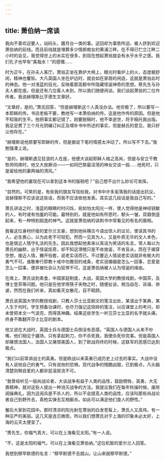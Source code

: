 ```yaml
---
---
---
```

title: 萧伯纳一席谈
---




我向不善欢迎要人，站码头，踱月台一类的事。这回却为事势所迫，被人挤到欢迎萧伯纳的前线。而且前线就是埋葬多少情郎痴女的黄浦江畔。在不得已伫立江畔二小时的会见，我觉得世上的水实在很多，到现在想起萧翁就会有水乎水乎之感。我们孔子也早有“美哉水！”的感慨……

时为正午，在孙夫人客厅。萧翁正坐在靠炉大椅上，眼光时看炉上的火，态度极舒闲，精神也矍铄。大凡英国人坐在炉边时，就会如在家居的闲适，这就是萧翁此时的神态。他一对浅蓝的目光，反映着那高额中所隐藏怪诞神奇的思想。蔡先生与孙夫人都在座。但是还有几位客人未到，所以我们随便闲谈。我们谈起萧翁的二位作传者。我说赫理斯比亨德生文章好。

“文章好，是的。”萧氏回答，“但是赫理斯这个人真没办法。他穷极了，所以要写一本耶稣的传。书店老板不要，教他写一本萧伯纳的传。这是他作传的原因。但是他不知我的生平。他把事实都记错了。刚要脱稿时，他不幸逝世，将手稿托我出版。我足足费了三个月光阴编订纠正及增补书中所述的事实，但是赫氏的意见，我只好让他存在。”

“赫理斯说他原要写耶稣的传，但是据说下笔时情感太冲动了。所以写不下去。”我勉强凑上说。

“是的，赫理斯遇见狂浪的人在座，他便大谈起耶稣人格之高尚，但是与安立干教牧师同席时，他又大放厥词——一如同巴黎最淫荡的神女交谈一般……他死时，只是留给他的妻两袖的清风。”

“我希望他的妻现在可以拿到这本书的版税吧？”自己想不出什么妙论可发挥。

“自然的。可笑的是，有些我的朋友写信给我，对书中许多奚落我的话提出抗议，说赫理斯不应该说这些话，而我不应该依他发表。其实这几段话是我自己写的。”

萧氏讲话之时，浅蓝的眼睛时时闪烁，宛如怕太阳光一样，使人觉得他是神经锐敏的人，有时或有怕羞的可能。最特别的，就是他如有所思时，额头一皱，双眉倒竖起来，有一种特别超逸的神气。这就是萧伯纳的讽刺书中常看见的有名的眉梢。

我看这位身材纤瘦的爱尔兰文豪，想到他纵横古今语出惊人的议论，使读其书的人，必生畏心，以为此老不可轻犯。然而一见其为人，又是朴质无华的文人本色，也是很近人情守礼法的先生。因此我想起他素来以真话为笑话的名言。常人每以为萧氏的幽默，出于怪诞炫奇，却不知这滑稽只是不肯放诞，不肯盲从，而在于揭穿空想，接近人情，撇开俗套，说老实话而已。不过要近人情说老实话就非有极大的勇气不可。谁敢奉行耶教十戒中勿撒诳的戒条，老实说婚姻是怎么一回事，恋爱是怎么一回事，便非被社会认为狂悖不可。这是萧伯纳被人认为怪诞的缘由。

在席上，萧氏谈到素食，中国家庭制度，大战，英国大学的教授戏剧，中国茶，及博士登茶等问题。他只是在他学用筷子夹物之时，随便扯谈，相当自在、诙谐、俳谑，然而在我们听来，真如看天女散花，目不暇顾。

萧氏说英国大学的教授戏剧，只教人莎士比亚剧文的笺注出处，某语出于某典，某人生于何时。学生预备功课时，也尽力强记这琐碎的笺注，以应课堂上的考问，却未曾把本文一气读完，而得其神趣。结果这些学生一听见莎士比亚的名字就头痛，终身不敢翻开莎士比亚的剧本。

他又说在大战时，英国士兵与德国士兵倒没有恶感。“英国人与德国人从来不吵嘴，他们相见于疆场，只有拿起刺刀，你不杀死我，我便杀死你完事。但是英国人却痛恨法国人，法国人又痛恨美国人，到了欧战将终的时候，这联军的恶感已达到极点。

“我们以前常讲战士的英勇。但是欧战以来英勇已成历史上过去的事实。大战中没有人说他自己的勇气，只有说他的恐惧。现代战争的残酷凶狠，已到极点，凡头脑清楚则稍自爱的人都非屁滚尿流不可。

“我曾经听见一般尚战论者，大谈战争有益于人类的品性，鼓励牺牲，英勇，大无畏精神，就对这些人提出一种消灭战争的方法。我提议我们在每年秋操时候，废除阅操典礼，因为这阅兵是不杀人的，所以不会提高人类的品性，应该叫那些尚战论者自己到野外去，真枪实弹去互相厮杀。如此可以满足他们食人的野性。”

餐后大家到花园中。那时清凉的阳光射在萧翁的白发苍髯上，萧氏人又高伟，有一种庄严的美丽。这几天是连日微雨，所以我们想萧氏对于上海的印象未必太好，上海的云天太便宜了。

“萧先生，你福气真大，可以在上海看见太阳。”有一人说。

“不，这是太阳的福气，可以在上海看见萧伯纳。”这位机智的爱尔兰人回答。

我想到穆罕默德的名言：“穆罕默德不去就山。让山来就穆罕默德。”
